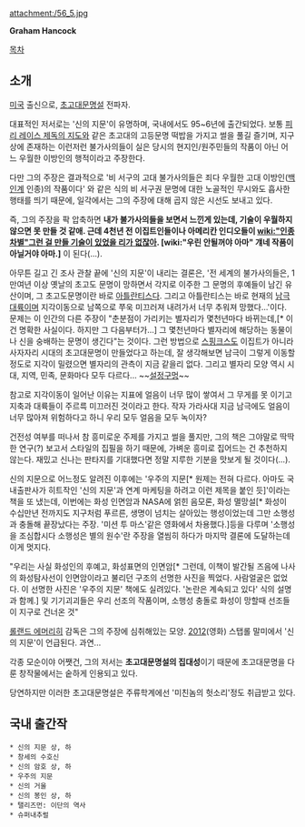 attachment:/56_5.jpg

'''Graham Hancock'''

[[목차]]
== 소개 ==
[[미국]] 출신으로, [[초고대문명설]] 전파자.

대표적인 저서로는 '신의 지문'이 유명하며, 국내에서도 95~6년에 출간되었다. 보통 [[피리 레이스 제독의 지도]]와 같은 초고대의 고등문명 떡밥을 가지고 썰을 풀길 즐기며, 지구상에 존재하는 이런저런 불가사의들이 실은 당시의 현지인/원주민들의 작품이 아닌 어느 우월한 이방인의 행적이라고 주장한다.

다만 그의 주장은 결과적으로 '비 서구의 고대 불가사의들은 죄다 우월한 고대 이방인([[백인]]계 인종)의 작품이다' 와 같은 식의 비 서구권 문명에 대한 노골적인 무시와도 흡사한 행태를 띄기 때문에, 일각에서는 그의 주장에 대해 곱지 않은 시선도 보내고 있다.

즉, 그의 주장을 팍 압축하면 '''내가 불가사의들을 보면서 느낀게 있는데, 기술이 우월하지 않으면 못 만들 것 같애. 근데 4천년 전 이집트인들이나 아메리칸 인디오들이 [[wiki:"인종차별"그런 걸 만들 기술이 있었을 리가 없잖아]]. [wiki:"우린 안될꺼야 아마"  걔네 작품이 아닐거야 아마.]''' 이 된다(...). 


아무튼 길고 긴 조사 관찰 끝에 '신의 지문'이 내리는 결론은, '전 세계의 불가사의들은, 1만여년 이상 옛날의 초고도 문명이 망하면서 각지로 이주한 그 문명의 후예들이 남긴 유산이며, 그 초고도문명이란 바로 [[아틀란티스]]다. 그리고 아틀란티스는 바로 현재의 [[남극]]대륙이며 지각이동으로 남쪽으로 쭈욱 미끄러져 내려가서 너무 추워져 망했다...'이다. 문제는 이 인간의 다른 주장이 "춘분점이 가리키는 별자리가 몇천년마다 바뀌는데,[* 이건 명확한 사실이다. 하지만 그 다음부터가...] 그 몇천년마다 별자리에 해당하는 동물이나 신을 숭배하는 문명이 생긴다"는 것이다. 그런 방법으로 [[스핑크스]]도 이집트가 아니라 사자자리 시대의 초고대문명이 만들었다고 하는데, 잘 생각해보면 남극이 그렇게 이동할 정도로 지각이 밀렸으면 별자리의 관측이 지금 같을리 없다. 그리고 별자리 모양 역시 시대, 지역, 민족, 문화마다 모두 다르다... ~~[[설정구멍]]~~

참고로 지각이동이 일어난 이유는 지표에 얼음이 너무 많이 쌓여서 그 무게를 못 이기고 지축과 대륙들이 주르륵 미끄러진 것이라고 한다. 작자 가라사대 지금 남극에도 얼음이 너무 많아져 위험하다고 하니 우리 모두 얼음을 모두 녹이자?

건전성 여부를 떠나서 참 흥미로운 주제를 가지고 썰을 풀지만, 그의 책은 그야말로 딱딱한 연구(?) 보고서 스타일의 집필을 하기 때문에, 가벼운 흥미로 집어드는 건 추천하지 않는다. 재밌고 신나는 판타지를 기대했다면 정말 지루한 기분을 맛보게 될 것이다(...).

신의 지문으로 어느정도 알려진 이후에는 '우주의 지문[* 원제는 전혀 다르다. 아마도 국내출판사가 히트작인 '신의 지문'과 연계 마케팅을 하려고 이런 제목을 붙인 듯]'이라는 책을 또 냈는데, 이번에는 화성 인면암과 NASA에 얽힌 음모론, 화성 멸망설[* 화성이 수십만년 전까지도 지구처럼 푸르른, 생명이 넘치는 살아있는 행성이었는데 그만 소행성과 충돌해 끝장났다는 주장. '미션 투 마스'같은 영화에서 차용했다.]등을 다루며 '소행성을 조심합시다 소행성은 별의 원수'란 주장을 열씸히 하다가 마지막 결론에 도달하는데 이게 멋지다. 

"우리는 사실 화성인의 후예고, 화성표면의 인면암[* 그런데, 이책이 발간될 즈음에 나사의 화성탐사선이 인면암이라고 불리던 구조의 선명한 사진을 찍었다. 사람얼굴은 없었다. 이 선명한 사진은 '우주의 지문' 책에도 실려있다. '논란은 계속되고 있다' 식의 설명과 함께.] 및 기기괴괴들은 우리 선조의 작품이며, 소행성 충돌로 화성이 망할때 선조들이 지구로 건너온 것"

[[롤랜드 에머리히]] 감독은 그의 주장에 심취해있는 모양. [[2012]](영화) 스탭롤 말미에서 '신의 지문'이 언급된다. 과연...

각종 모순이야 어쨋건, 그의 저서는 '''초고대문명설의 집대성'''이기 때문에 초고대문명을 다룬 창작물에서는 숱하게 인용되고 있다.

당연하지만 이러한 초고대문명설은 주류학계에선 '미친놈의 헛소리'정도 취급받고 있다.

== 국내 출간작 ==
 * 신의 지문 상, 하
 * 창세의 수호신 
 * 신의 암호 상, 하
 * 우주의 지문 
 * 신의 거울 
 * 신의 봉인 상, 하
 * 탤리즈먼: 이단의 역사
 * 슈퍼내추럴
